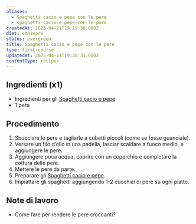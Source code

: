 ```yaml
---
aliases:
  - Spaghetti cacio e pepe con le pere
  - spaghetti-cacio-e-pepe-con-le-pere
createdAt: 2025-04-21T19:19:36.000Z
diet: omnivore
status: evergreen
title: Spaghetti cacio e pepe con le pere
type: first-course
updatedAt: 2025-04-21T19:30:31.000Z
contentType: recipes
---
```

## Ingredienti (x1)

- Ingredienti per gli [Spaghetti cacio e pepe](Spaghetti%20cacio%20e%20pepe%2015cbe6a92e83803481f7c8fecfaa701e.md)
- 1 pera

## Procedimento

1. Sbucciare le pere e tagliarle a cubetti piccoli (come se fosse guanciale).
2. Versare un filo d’olio in una padella, lasciar scaldare a fuoco medio, e aggiungere le pere.
3. Aggiungere poca acqua, coprire con un coperchio e completare la cottura delle pere.
4. Mettere le pere da parte.
5. Preparare gli [Spaghetti cacio e pepe](Spaghetti%20cacio%20e%20pepe%2015cbe6a92e83803481f7c8fecfaa701e.md).
6. Impiattare gli spaghetti aggiungendo 1-2 cucchiai di pere su ogni piatto.

## Note di lavoro

- Come fare per rendere le pere croccanti?
